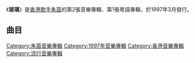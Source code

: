{{Album infobox | <!-- See Wikipedia:WikiProject_Albums -->
| Name          = 玻璃
| Type          = [[EP|EP]]
| Artist        = [[朱茵|朱茵]]
| Cover         = 朱茵 玻璃.jpg
| Released      = 1997年3月
| Recorded      = 1997年
| Genre         = 粵語
| Length        = 17分33秒
| Label         = [[上華唱片|上華唱片]]
| Last album    = [[地震_(專輯)|地震]]<br>（1996年）
| This album    = '''玻璃'''<br>（1997年）
| Next album    = [[踢踢踏|踢踢踏]]<br>（1998年）
}}

《'''玻璃'''》是[[香港|香港]][[歌手|歌手]][[朱茵|朱茵]]的第2張音樂專輯、第1張粵語專輯，於1997年3月發行。

==曲目==
{{Tracklist
| collapsed = 
| headline = 
| font_size = 
| total_length = 17:33

| all_producer = [[李健達|李健達]]

| writing_credits = 
| music_credits = yes
| lyrics_credits = yes
| arranger_credits = yes
| extra_column = 
| longnote_column = yes

| title1 = 玻璃
| music1 = [[李健達|李健達]]
| lyrics1 = [[黃偉文|黃偉文]]
| arranger1 = [[凡星_(音樂人)|凡星]]
| longnote1 = 
| length1 = 3:12

| title2 = 某種感覺
| music2 = [[于冠華|-{于}-冠華]]
| lyrics2 = [[周淑屏|周淑屏]]
| arranger2 = [[倪方來|倪方來]]
| longnote2 = 《喜歡》粵語版
| length2 = 3:36

| title3 = 想見他
| music3 = 李健達
| lyrics3 = [[宋永前|宋永前]]
| arranger3 = 凡星
| longnote3 = 
| length3 = 3:20

| title4 = 巨蟹與天蠍
| music4 = [[馮正|馮正]]
| lyrics4 = 馮正
| arranger4 = [[溫浩傑|溫浩傑]]
| longnote4 = 
| length4 = 3:48

| title5 = 玻璃
| music5 = 李健達
| lyrics5 = 黃偉文
| arranger5 = [[劉志遠_(香港音樂人)|劉志遠]]
| note5 = 深情版
| longnote5 = 
| length5 = 3:37
}}

[[Category:朱茵音樂專輯|Category:朱茵音樂專輯]]
[[Category:1997年音樂專輯|Category:1997年音樂專輯]]
[[Category:香港音樂專輯|Category:香港音樂專輯]]
[[Category:流行音樂專輯|Category:流行音樂專輯]]
